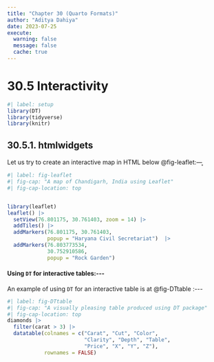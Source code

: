 ```yaml
---
title: "Chapter 30 (Quarto Formats)"
author: "Aditya Dahiya"
date: 2023-07-25
execute: 
  warning: false
  message: false
  cache: true
---
```


# 30.5 Interactivity

```r
#| label: setup
library(DT)
library(tidyverse)
library(knitr)
```

## 30.5.1. htmlwidgets

Let us try to create an interactive map in HTML below @fig-leaflet:---̥

```r
#| label: fig-leaflet
#| fig-cap: "A map of Chandigarh, India using Leaflet"
#| fig-cap-location: top


library(leaflet)
leaflet() |>
  setView(76.801175, 30.761403, zoom = 14) |> 
  addTiles() |>
  addMarkers(76.801175, 30.761403, 
             popup = "Haryana Civil Secretariat")  |>
  addMarkers(76.803773534,
             30.752910586,
             popup = "Rock Garden")
```

#### Using `DT` for interactive tables:\-\--

An example of using `DT` for an interactive table is at @fig-DTtable :\-\--

```r
#| label: fig-DTtable
#| fig-cap: "A visually pleasing table produced using DT package"
#| fig-cap-location: top
diamonds |>
  filter(carat > 3) |>
  datatable(colnames = c("Carat", "Cut", "Color",
                         "Clarity", "Depth", "Table",
                         "Price", "X", "Y", "Z"),
            rownames = FALSE)
```
